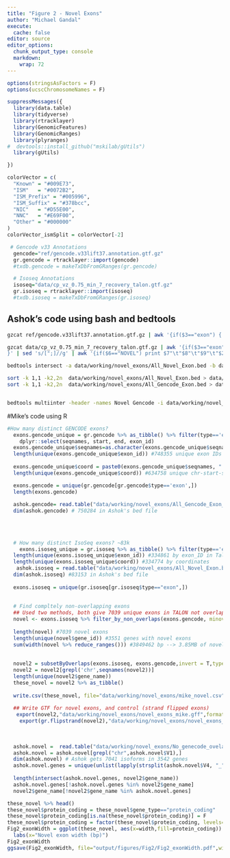 ```yaml
---
title: "Figure 2 - Novel Exons"
author: "Michael Gandal"
execute:
  cache: false
editor: source
editor_options:
  chunk_output_type: console
  markdown: 
    wrap: 72
---
```


```r
options(stringsAsFactors = F)
options(ucscChromosomeNames = F)

suppressMessages({
  library(data.table)
  library(tidyverse)
  library(rtracklayer)
  library(GenomicFeatures)
  library(GenomicRanges)
  library(plyranges)
#  devtools::install_github("mskilab/gUtils")
  library(gUtils)

})

colorVector = c(
  "Known" = "#009E73",
  "ISM"   = "#0072B2",
  "ISM_Prefix" = "#005996",
  "ISM_Suffix" = "#378bcc",
  "NIC"   = "#D55E00",
  "NNC"   = "#E69F00",
  "Other" = "#000000"
)
colorVector_ismSplit = colorVector[-2]

 # Gencode v33 Annotations
  gencode="ref/gencode.v33lift37.annotation.gtf.gz"
  gr.gencode = rtracklayer::import(gencode)
  #txdb.gencode = makeTxDbFromGRanges(gr.gencode)

  # Isoseq Annotations
  isoseq="data/cp_vz_0.75_min_7_recovery_talon.gtf.gz"
  gr.isoseq = rtracklayer::import(isoseq)
  #txdb.isoseq = makeTxDbFromGRanges(gr.isoseq)
```


## Ashok's code using bash and bedtools
```bash

gzcat ref/gencode.v33lift37.annotation.gtf.gz | awk '{if($3=="exon") { for(i=1;i<=NF;i++)if($i~/(exon_id)/){ print $1"\t"$4"\t"$5"\t"$7"\t"$16"\t"$i"\t"$(i+1)}}}' |  sed 's/[";]//g' | awk '{print $1"\t"$2"\t"$3"\t"$5"_"$6"_"$7"\t""1000""\t"$4}' | awk '!seen[$0]++' > data/working/novel_exons/All_Gencode_Exon.bed

gzcat data/cp_vz_0.75_min_7_recovery_talon.gtf.gz | awk '{if($3=="exon") { for(i=1;i<=NF;i++)if($i~/(exon_status|talon_exon|gene_name)/){ printf "%s%s",(!c++? "":FS),$i"\t"$(i+ 1)  }; print "\t"$1"\t"$4"\t"$5"\t"$7; c=0 }
}' | sed 's/[";]//g' | awk '{if($6=="NOVEL") print $7"\t"$8"\t"$9"\t"$2"_"$3"_"$4"\t""1000""\t"$NF}' | awk '!seen[$0]++' > data/working/novel_exons/All_Novel_Exon.bed

bedtools intersect -a data/working/novel_exons/All_Novel_Exon.bed -b data/working/novel_exons/All_Gencode_Exon.bed -v > data/working/novel_exons/No_genecode_ovelap_novel_exon.bed

sort -k 1,1 -k2,2n  data/working/novel_exons/All_Novel_Exon.bed > data/working/novel_exons/All_Novel_Exon_sorted.bed
sort -k 1,1 -k2,2n  data/working/novel_exons/All_Gencode_Exon.bed > data/working/novel_exons/All_Gencode_Exon_sorted.bed


bedtools multiinter -header -names Novel Gencode -i data/working/novel_exons/All_Novel_Exon_sorted.bed data/working/novel_exons/All_Gencode_Exon_sorted.bed > data/working/novel_exons/bulk_NewCoding.txt
```


#Mike's code using R

```r

#How many distinct GENCODE exons?
  exons.gencode_unique = gr.gencode %>% as_tibble() %>% filter(type=='exon') %>%
    dplyr::select(seqnames, start, end, exon_id)
  exons.gencode_unique$seqnames=as.character(exons.gencode_unique$seqnames)
  length(unique(exons.gencode_unique$exon_id)) #748355 unique exon IDs in gencode
  
  exons.gencode_unique$coord = paste0(exons.gencode_unique$seqnames, ":", exons.gencode_unique$start, "-", exons.gencode_unique$end)
  length(unique(exons.gencode_unique$coord)) #634758 unique chr-start-stop in gencode

  exons.gencode = unique(gr.gencode[gr.gencode$type=='exon',])
  length(exons.gencode)
  
  ashok.gencode= read.table("data/working/novel_exons/All_Gencode_Exon_sorted.bed")
  dim(ashok.gencode) # 750284 in Ashok's bed file
  
  
  
  
  # How many distinct IsoSeq exons? ~83k
    exons.isoseq_unique = gr.isoseq %>% as_tibble() %>% filter(type=='exon',exon_status=="NOVEL") %>% dplyr::select(seqnames, start, end, exon_id) %>% mutate(coord=paste0(as.character(seqnames), ":", start, "-", end))
  length(unique(exons.isoseq_unique$exon_id)) #334861 by exon_ID in Talon
  length(unique(exons.isoseq_unique$coord)) #334774 by coordinates
   ashok.isoseq = read.table("data/working/novel_exons/All_Novel_Exon.bed")
  dim(ashok.isoseq) #83153 in Ashok's bed file
  
  exons.isoseq = unique(gr.isoseq[gr.isoseq$type=="exon",])
  
  
  # Find compltely non-overlapping exons
  ## Used two methods, both give 7039 unique exons in TALON not overlapping in Gencode -- from 3549 genes
  novel <- exons.isoseq %>% filter_by_non_overlaps(exons.gencode, minoverlap = 2L) %>% filter(grepl("chr", seqnames))
  
  length(novel) #7039 novel exons
  length(unique(novel$gene_id)) #3551 genes with novel exons
  sum(width(novel %>% reduce_ranges())) #3849462 bp --> 3.85MB of novel exons
  
  
  novel2 = subsetByOverlaps(exons.isoseq, exons.gencode,invert = T,type='any',ignore.strand=T, minoverlap = 2L)
  novel2 = novel2[grepl('chr',seqnames(novel2))]
  length(unique(novel2$gene_name))
  these_novel = novel2 %>% as_tibble()
  
  write.csv(these_novel, file="data/working/novel_exons/mike_novel.csv")
 
  ## Write GTF for novel exons, and control (strand flipped exons)
   export(novel2,"data/working/novel_exons/novel_exons_mike.gff",format = "gff")
    export(gr.flipstrand(novel2),"data/working/novel_exons/novel_exons_strandflip_mike.gff",format = "gff")
   
  
   
  ashok.novel =  read.table("data/working/novel_exons/No_genecode_ovelap_novel_exon.bed")
  ashok.novel = ashok.novel[grepl("chr",ashok.novel$V1),]
  dim(ashok.novel) # Ashok gets 7041 isoforms in 3542 genes
  ashok.novel.genes = unique(unlist(lapply(strsplit(ashok.novel$V4, "_"),'[',1)))
  
  length(intersect(ashok.novel.genes, novel2$gene_name))
  ashok.novel.genes[!ashok.novel.genes %in% novel2$gene_name]
  novel2$gene_name[!novel2$gene_name %in% ashok.novel.genes]

```

```r
these_novel %>% head()
these_novel$protein_coding = these_novel$gene_type=="protein_coding"
these_novel$protein_coding[is.na(these_novel$protein_coding)] = F
these_novel$protein_coding = factor(these_novel$protein_coding, levels=c(TRUE,FALSE))
Fig2_exonWidth = ggplot(these_novel, aes(x=width,fill=protein_coding)) + geom_histogram(alpha=.5) + scale_x_log10(limits=c(10,10000))  + theme_bw() +
  labs(x="Novel exon width (bp)")
Fig2_exonWidth
ggsave(Fig2_exonWidth, file="output/figures/Fig2/Fig2_exonWidth.pdf",width=4,height=3)

```

